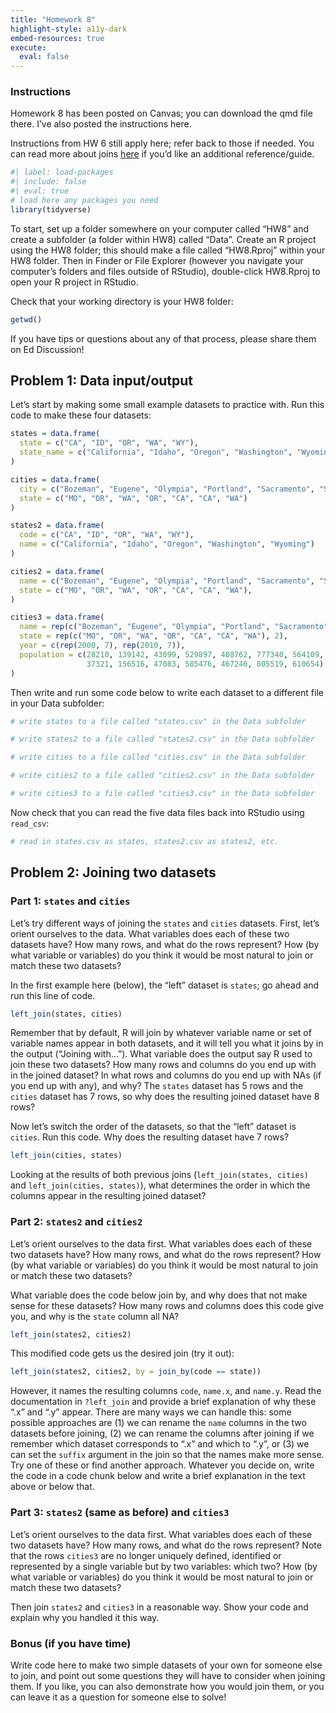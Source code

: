 ```yaml
---
title: "Homework 8"
highlight-style: a11y-dark
embed-resources: true
execute: 
  eval: false
---
```


### Instructions

Homework 8 has been posted on Canvas; you can download the qmd file there. I've also posted the instructions here.

Instructions from HW 6 still apply here; refer back to those if needed. You can read more about joins [here](https://r4ds.hadley.nz/joins) if you'd like an additional reference/guide.

```r
#| label: load-packages
#| include: false
#| eval: true
# load here any packages you need
library(tidyverse)
```

To start, set up a folder somewhere on your computer called "HW8" and create a subfolder (a folder within HW8) called "Data". Create an R project using the HW8 folder; this should make a file called "HW8.Rproj" within your HW8 folder. Then in Finder or File Explorer (however you navigate your computer's folders and files outside of RStudio), double-click HW8.Rproj to open your R project in RStudio.

Check that your working directory is your HW8 folder:

```r
getwd()
```

If you have tips or questions about any of that process, please share them on Ed Discussion!

## Problem 1: Data input/output

Let's start by making some small example datasets to practice with. Run this code to make these four datasets:

```r
states = data.frame(
  state = c("CA", "ID", "OR", "WA", "WY"),
  state_name = c("California", "Idaho", "Oregon", "Washington", "Wyoming")
)

cities = data.frame(
  city = c("Bozeman", "Eugene", "Olympia", "Portland", "Sacramento", "San Francisco", "Seattle"),
  state = c("MO", "OR", "WA", "OR", "CA", "CA", "WA")
)

states2 = data.frame(
  code = c("CA", "ID", "OR", "WA", "WY"),
  name = c("California", "Idaho", "Oregon", "Washington", "Wyoming")
)

cities2 = data.frame(
  name = c("Bozeman", "Eugene", "Olympia", "Portland", "Sacramento", "San Francisco", "Seattle"),
  state = c("MO", "OR", "WA", "OR", "CA", "CA", "WA"),
)

cities3 = data.frame(
  name = rep(c("Bozeman", "Eugene", "Olympia", "Portland", "Sacramento", "San Francisco", "Seattle"), 2),
  state = rep(c("MO", "OR", "WA", "OR", "CA", "CA", "WA"), 2),
  year = c(rep(2000, 7), rep(2010, 7)),
  population = c(28210, 139142, 43099, 529897, 408762, 777340, 564109,
                 37321, 156516, 47083, 585476, 467246, 805519, 610654)
)
```

Then write and run some code below to write each dataset to a different file in your Data subfolder:

```r
# write states to a file called "states.csv" in the Data subfolder

# write states2 to a file called "states2.csv" in the Data subfolder

# write cities to a file called "cities.csv" in the Data subfolder

# write cities2 to a file called "cities2.csv" in the Data subfolder

# write cities3 to a file called "cities3.csv" in the Data subfolder

```

Now check that you can read the five data files back into RStudio using `read_csv`:

```r
# read in states.csv as states, states2.csv as states2, etc.

```

## Problem 2: Joining two datasets

### Part 1: `states` and `cities`

Let's try different ways of joining the `states` and `cities` datasets. First, let's orient ourselves to the data. What variables does each of these two datasets have? How many rows, and what do the rows represent? How (by what variable or variables) do you think it would be most natural to join or match these two datasets?

In the first example here (below), the "left" dataset is `states`; go ahead and run this line of code.

```r
left_join(states, cities)
```

Remember that by default, R will join by whatever variable name or set of variable names appear in both datasets, and it will tell you what it joins by in the output ("Joining with..."). What variable does the output say R used to join these two datasets? How many rows and columns do you end up with in the joined dataset? In what rows and columns do you end up with NAs (if you end up with any), and why? The `states` dataset has 5 rows and the `cities` dataset has 7 rows, so why does the resulting joined dataset have 8 rows?

Now let's switch the order of the datasets, so that the "left" dataset is `cities`. Run this code. Why does the resulting dataset have 7 rows?

```r
left_join(cities, states)
```

Looking at the results of both previous joins (`left_join(states, cities)` and `left_join(cities, states)`), what determines the order in which the columns appear in the resulting joined dataset?

### Part 2: `states2` and `cities2`

Let's orient ourselves to the data first. What variables does each of these two datasets have? How many rows, and what do the rows represent? How (by what variable or variables) do you think it would be most natural to join or match these two datasets?

What variable does the code below join by, and why does that not make sense for these datasets? How many rows and columns does this code give you, and why is the `state` column all NA?

```r
left_join(states2, cities2)
```

This modified code gets us the desired join (try it out):

```r
left_join(states2, cities2, by = join_by(code == state))
```

However, it names the resulting columns `code`, `name.x`, and `name.y`. Read the documentation in `?left_join` and provide a brief explanation of why these ".x" and ".y" appear. There are many ways we can handle this: some possible approaches are (1) we can rename the `name` columns in the two datasets before joining, (2) we can rename the columns after joining if we remember which dataset corresponds to ".x" and which to ".y", or (3) we can set the `suffix` argument in the join so that the names make more sense. Try one of these or find another approach. Whatever you decide on, write the code in a code chunk below and write a brief explanation in the text above or below that.

### Part 3: `states2` (same as before) and `cities3`

Let's orient ourselves to the data first. What variables does each of these two datasets have? How many rows, and what do the rows represent? Note that the rows `cities3` are no longer uniquely defined, identified or represented by a single variable but by two variables: which two? How (by what variable or variables) do you think it would be most natural to join or match these two datasets?

Then join `states2` and `cities3` in a reasonable way. Show your code and explain why you handled it this way.

### Bonus (if you have time)

Write code here to make two simple datasets of your own for someone else to join, and point out some questions they will have to consider when joining them. If you like, you can also demonstrate how you would join them, or you can leave it as a question for someone else to solve!

